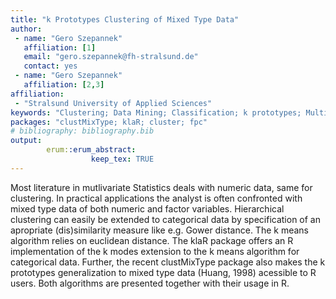 ```yaml
---
title: "k Prototypes Clustering of Mixed Type Data"
author:
 - name: "Gero Szepannek"
   affiliation: [1]
   email: "gero.szepannek@fh-stralsund.de"
   contact: yes
 - name: "Gero Szepannek"
   affiliation: [2,3]
affiliation:
 - "Stralsund University of Applied Sciences"
keywords: "Clustering; Data Mining; Classification; k prototypes; Multivariate Statistics"
packages: "clustMixType; klaR; cluster; fpc"
# bibliography: bibliography.bib
output:  
        erum::erum_abstract:
                  keep_tex: TRUE
---
```


Most literature in mutlivariate Statistics deals with numeric data, same
for clustering. In practical applications the analyst is often
confronted with mixed type data of both numeric and factor variables.
Hierarchical clustering can easily be extended to categorical data by
specification of an apropriate (dis)similarity measure like e.g. Gower
distance. The k means algorithm relies on euclidean distance. The klaR
package offers an R implementation of the k modes extension to the k
means algorithm for categorical data. Further, the recent clustMixType
package also makes the k prototypes generalization to mixed type data
(Huang, 1998) acessible to R users. Both algorithms are presented
together with their usage in R.

<!--  -->
<!-- **References** -->
<!-- Z.Huang (1998): Extensions to the k-Means Algorithm for Clustering Large Data Sets with Categorical Variables, Data Mining and Knowledge Discovery 2, 283-304. -->
